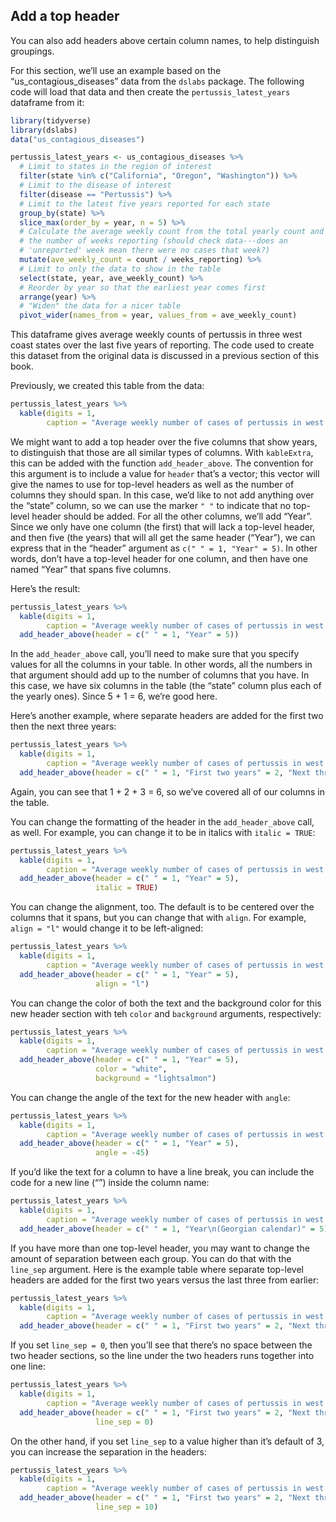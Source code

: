 ## Add a top header

You can also add headers above certain column names, to help distinguish groupings. 

For this section, we'll use an example based on the "us_contagious_diseases" data
from the `dslabs` package. The following code will load that data and then create the
`pertussis_latest_years` dataframe from it:

```r
library(tidyverse)
library(dslabs)
data("us_contagious_diseases")

pertussis_latest_years <- us_contagious_diseases %>% 
  # Limit to states in the region of interest
  filter(state %in% c("California", "Oregon", "Washington")) %>% 
  # Limit to the disease of interest
  filter(disease == "Pertussis") %>% 
  # Limit to the latest five years reported for each state
  group_by(state) %>% 
  slice_max(order_by = year, n = 5) %>% 
  # Calculate the average weekly count from the total yearly count and
  # the number of weeks reporting (should check data---does an 
  # 'unreported' week mean there were no cases that week?)
  mutate(ave_weekly_count = count / weeks_reporting) %>%
  # Limit to only the data to show in the table
  select(state, year, ave_weekly_count) %>% 
  # Reorder by year so that the earliest year comes first
  arrange(year) %>% 
  # "Widen" the data for a nicer table
  pivot_wider(names_from = year, values_from = ave_weekly_count)
```

This dataframe gives average weekly counts of 
pertussis in three west coast states over the last five years of reporting. The 
code used to create this dataset from the original data is discussed in a previous
section of this book.

Previously, we created this table from the data:

```r
pertussis_latest_years %>% 
  kable(digits = 1,
        caption = "Average weekly number of cases of pertussis in west coast states for the last five years of reporting.")
```

We might want to add a top header over the five columns that show years, to distinguish
that those are all similar types of columns. With `kableExtra`, this can be added with 
the function `add_header_above`. The convention for this argument is to include a value
for `header` that's a vector; this vector will give the names to use for top-level headers
as well as the number of columns they should span. In this case, we'd like to not add 
anything over the "state" column, so we can use the marker `" "` to indicate that 
no top-level header should be added. For all the other columns, we'll add "Year". 
Since we only have one column (the first) that will lack a top-level header, and 
then five (the years) that will all get the same header ("Year"), we can express
that in the "header" argument as `c(" " = 1, "Year" = 5)`. In other words, don't 
have a top-level header for one column, and then have one named "Year" that spans
five columns. 

Here's the result:

```r
pertussis_latest_years %>% 
  kable(digits = 1,
        caption = "Average weekly number of cases of pertussis in west coast states for the last five years of reporting.") %>% 
  add_header_above(header = c(" " = 1, "Year" = 5))
```

In the `add_header_above` call, you'll need to make sure that you specify values
for all the columns in your table. In other words, all the numbers in that argument
should add up to the number of columns that you have. In this case, we have six
columns in the table (the "state" column plus each of the yearly ones). Since
5 + 1 = 6, we're good here. 

Here's another example, where separate headers are added for the first two then the
next three years: 

```r
pertussis_latest_years %>% 
  kable(digits = 1,
        caption = "Average weekly number of cases of pertussis in west coast states for the last five years of reporting.") %>% 
  add_header_above(header = c(" " = 1, "First two years" = 2, "Next three years" = 3))
```

Again, you can see that 1 + 2 + 3 = 6, so we've covered all of our columns in the 
table. 

You can change the formatting of the header in the `add_header_above` call, as well. 
For example, you can change it to be in italics with `italic = TRUE`:

```r
pertussis_latest_years %>% 
  kable(digits = 1,
        caption = "Average weekly number of cases of pertussis in west coast states for the last five years of reporting.") %>% 
  add_header_above(header = c(" " = 1, "Year" = 5), 
                   italic = TRUE)
```

You can change the alignment, too. The default is to be centered over the columns that
it spans, but you can change that with `align`. For example, `align = "l"` would change 
it to be left-aligned: 

```r
pertussis_latest_years %>% 
  kable(digits = 1,
        caption = "Average weekly number of cases of pertussis in west coast states for the last five years of reporting.") %>% 
  add_header_above(header = c(" " = 1, "Year" = 5), 
                   align = "l")
```

You can change the color of both the text and the background color for this new
header section with teh `color` and `background` arguments, respectively: 

```r
pertussis_latest_years %>% 
  kable(digits = 1,
        caption = "Average weekly number of cases of pertussis in west coast states for the last five years of reporting.") %>% 
  add_header_above(header = c(" " = 1, "Year" = 5), 
                   color = "white",
                   background = "lightsalmon")
```

You can change the angle of the text for the new header with `angle`:

```r
pertussis_latest_years %>% 
  kable(digits = 1,
        caption = "Average weekly number of cases of pertussis in west coast states for the last five years of reporting.") %>% 
  add_header_above(header = c(" " = 1, "Year" = 5), 
                   angle = -45)
```

If you'd like the text for a column to have a line break, you can include the 
code for a new line ("\n") inside the column name:

```r
pertussis_latest_years %>% 
  kable(digits = 1,
        caption = "Average weekly number of cases of pertussis in west coast states for the last five years of reporting.") %>% 
  add_header_above(header = c(" " = 1, "Year\n(Georgian calendar)" = 5))
```

If you have more than one top-level header, you may want to change the amount
of separation between each group. You can do that with the `line_sep` argument. 
Here is the example table where separate top-level headers are added for the 
first two years versus the last three from earlier: 

```r
pertussis_latest_years %>% 
  kable(digits = 1,
        caption = "Average weekly number of cases of pertussis in west coast states for the last five years of reporting.") %>% 
  add_header_above(header = c(" " = 1, "First two years" = 2, "Next three years" = 3))
```

If you set `line_sep = 0`, then you'll see that there's no space between the two 
header sections, so the line under the two headers runs together into one line:

```r
pertussis_latest_years %>% 
  kable(digits = 1,
        caption = "Average weekly number of cases of pertussis in west coast states for the last five years of reporting.") %>% 
  add_header_above(header = c(" " = 1, "First two years" = 2, "Next three years" = 3),
                   line_sep = 0)
```

On the other hand, if you set `line_sep` to a value higher than it's default of 3, 
you can increase the separation in the headers: 

```r
pertussis_latest_years %>% 
  kable(digits = 1,
        caption = "Average weekly number of cases of pertussis in west coast states for the last five years of reporting.") %>% 
  add_header_above(header = c(" " = 1, "First two years" = 2, "Next three years" = 3),
                   line_sep = 10)
```

